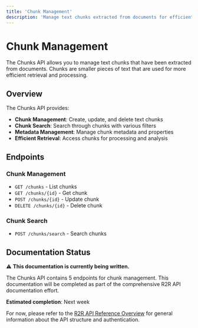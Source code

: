 ```yaml
---
title: 'Chunk Management'
description: 'Manage text chunks extracted from documents for efficient retrieval and processing'
---
```


# Chunk Management

The Chunks API allows you to manage text chunks that have been extracted from documents. Chunks are smaller pieces of text that are used for more efficient retrieval and processing.

## Overview

The Chunks API provides:

- **Chunk Management**: Create, update, and delete text chunks
- **Chunk Search**: Search through chunks with various filters
- **Metadata Management**: Manage chunk metadata and properties
- **Efficient Retrieval**: Access chunks for processing and analysis

## Endpoints

### Chunk Management

- `GET /chunks` - List chunks
- `GET /chunks/{id}` - Get chunk
- `POST /chunks/{id}` - Update chunk
- `DELETE /chunks/{id}` - Delete chunk

### Chunk Search

- `POST /chunks/search` - Search chunks

## Documentation Status

⚠️ **This documentation is currently being written.** 

The Chunks API contains 5 endpoints for chunk management. This documentation will be completed as part of the comprehensive R2R API documentation effort.

**Estimated completion**: Next week

For now, please refer to the [R2R API Reference Overview](./r2r-api-reference) for general information about the API structure and authentication. 